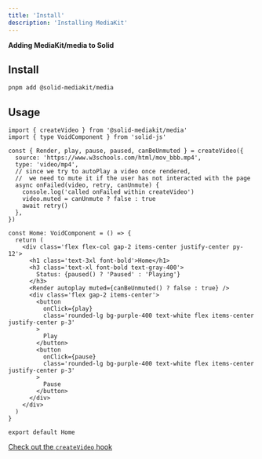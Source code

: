 ```yaml
---
title: 'Install'
description: 'Installing MediaKit'
---
```


**Adding MediaKit/media to Solid**

## Install

```sh
pnpm add @solid-mediakit/media
```

## Usage

```tsx
import { createVideo } from '@solid-mediakit/media'
import { type VoidComponent } from 'solid-js'

const { Render, play, pause, paused, canBeUnmuted } = createVideo({
  source: 'https://www.w3schools.com/html/mov_bbb.mp4',
  type: 'video/mp4',
  // since we try to autoPlay a video once rendered,
  //  we need to mute it if the user has not interacted with the page
  async onFailed(video, retry, canUnmute) {
    console.log('called onFailed within createVideo')
    video.muted = canUnmute ? false : true
    await retry()
  },
})

const Home: VoidComponent = () => {
  return (
    <div class='flex flex-col gap-2 items-center justify-center py-12'>
      <h1 class='text-3xl font-bold'>Home</h1>
      <h3 class='text-xl font-bold text-gray-400'>
        Status: {paused() ? 'Paused' : 'Playing'}
      </h3>
      <Render autoplay muted={canBeUnmuted() ? false : true} />
      <div class='flex gap-2 items-center'>
        <button
          onClick={play}
          class='rounded-lg bg-purple-400 text-white flex items-center justify-center p-3'
        >
          Play
        </button>
        <button
          onClick={pause}
          class='rounded-lg bg-purple-400 text-white flex items-center justify-center p-3'
        >
          Pause
        </button>
      </div>
    </div>
  )
}

export default Home
```

[Check out the `createVideo` hook](/media/createvideo)
